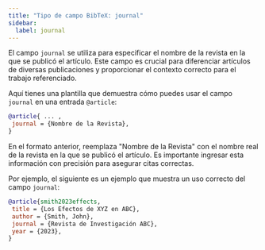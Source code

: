 ```yaml
---
title: "Tipo de campo BibTeX: journal"
sidebar:
  label: journal
---
```



El campo `journal` se utiliza para especificar el nombre de la revista en la que se publicó el artículo. Este campo es crucial para diferenciar artículos de diversas publicaciones y proporcionar el contexto correcto para el trabajo referenciado.

<CiteDrive/>

Aquí tienes una plantilla que demuestra cómo puedes usar el campo `journal` en una entrada `@article`:

```bibtex
@article{ ... ,
 journal = {Nombre de la Revista},
}
```

En el formato anterior, reemplaza "Nombre de la Revista" con el nombre real de la revista en la que se publicó el artículo. Es importante ingresar esta información con precisión para asegurar citas correctas.

Por ejemplo, el siguiente es un ejemplo que muestra un uso correcto del campo `journal`:

```bibtex
@article{smith2023effects,
 title = {Los Efectos de XYZ en ABC},
 author = {Smith, John},
 journal = {Revista de Investigación ABC},
 year = {2023},
}
```